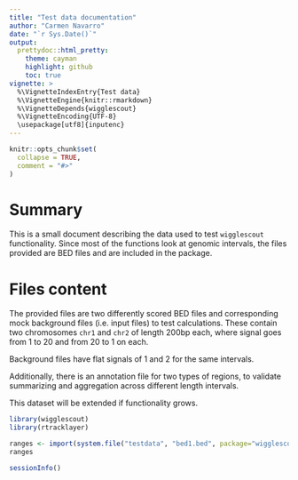 ```yaml
---
title: "Test data documentation"
author: "Carmen Navarro"
date: "`r Sys.Date()`"
output:
  prettydoc::html_pretty:
    theme: cayman
    highlight: github
    toc: true
vignette: >
  %\VignetteIndexEntry{Test data}
  %\VignetteEngine{knitr::rmarkdown}
  %\VignetteDepends{wigglescout}
  %\VignetteEncoding{UTF-8}
  \usepackage[utf8]{inputenc}
---
```



```r
knitr::opts_chunk$set(
  collapse = TRUE,
  comment = "#>"
)
```

# Summary 

This is a small document describing the data used to test `wigglescout`
functionality. Since most of the functions look at genomic intervals, 
the files provided are BED files and are included in the package.

# Files content

The provided files are two differently scored BED files and corresponding
mock background files (i.e. input files) to test calculations. These contain
two chromosomes `chr1` and `chr2` of length 200bp each, where signal goes from
1 to 20 and from 20 to 1 on each.

Background files have flat signals of 1 and 2 for the same intervals.

Additionally, there is an annotation file for two types of regions, to validate
summarizing and aggregation across different length intervals.

This dataset will be extended if functionality grows.

```r
library(wigglescout)
library(rtracklayer)

ranges <- import(system.file("testdata", "bed1.bed", package="wigglescout"))
ranges

```


```r
sessionInfo()
```


